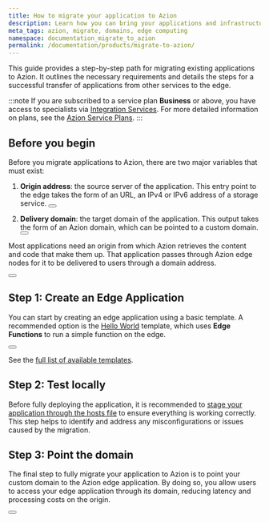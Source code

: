 ```yaml
---
title: How to migrate your application to Azion
description: Learn how you can bring your applications and infrastructure to Azion.
meta_tags: azion, migrate, domains, edge computing
namespace: documentation_migrate_to_azion
permalink: /documentation/products/migrate-to-azion/
---
```


This guide provides a step-by-step path for migrating existing applications to Azion. It outlines the necessary requirements and details the steps for a successful transfer of applications from other services to the edge.

:::note
If you are subscribed to a service plan **Business** or above, you have access to specialists via [Integration Services](/en/documentation/services/solutions-lab/integration-services/). For more detailed information on plans, see the [Azion Service Plans](https://www.azion.com/en/pricing/#plans).
:::

## Before you begin

Before you migrate applications to Azion, there are two major variables that must exist:

1. **Origin address**: the source server of the application. This entry point to the edge takes the form of an URL, an IPv4 or IPv6 address of a storage service.
  <Button href="/en/documentation/products/edge-application/origins/" text="Go to azion Origins reference" variant="secondary" target="_blank"></Button>

2. **Delivery domain**: the target domain of the application. This output takes the form of an Azion domain, which can be pointed to a custom domain. 
  <Button href="/en/documentation/products/edge-application/domains/" text="Go to azion Domains reference" variant="secondary" target="_blank"></Button>

Most applications need an origin from which Azion retrieves the content and code that make them up. That application passes through Azion edge nodes for it to be delivered to users through a domain address.

<Button href="/en/documentation/products/guides/build/overview/" text="Go to Edge Application overview" variant="secondary" target="_blank"></Button>

## Step 1: Create an Edge Application 

You can start by creating an edge application using a basic template. A recommended option is the [Hello World](/en/documentation/products/guides/hello-world-template/) template, which uses **Edge Functions** to run a simple function on the edge.

<Button href="/en/documentation/products/marketplace/templates-and-integrations-overview/" text="Go to Templates reference" variant="secondary" target="_blank"></Button>

See the [full list of available templates](/en/documentation/products/guides/#azion-templates).

## Step 2: Test locally 

Before fully deploying the application, it is recommended to [stage your application through the hosts file](/en/documentation/products/guides/stage-edge-application-through-hosts-file/) to ensure everything is working correctly. This step helps to identify and address any misconfigurations or issues caused by the migration.

## Step 3: Point the domain 

The final step to fully migrate your application to Azion is to point your custom domain to the Azion edge application. By doing so, you allow users to access your edge application through its domain, reducing latency and processing costs on the origin.

<Button href="/en/documentation/products/guides/point-domain-to-azion/" text="How to point a domain to Azion"></Button>

